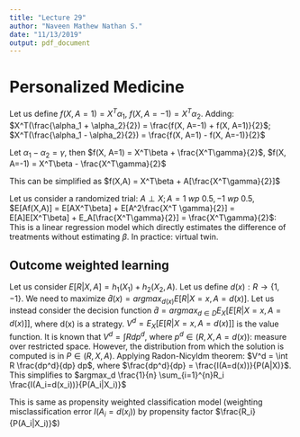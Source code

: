 ```yaml
---
title: "Lecture 29"
author: "Naveen Mathew Nathan S."
date: "11/13/2019"
output: pdf_document
---
```


# Personalized Medicine

Let us define $f(X, A=1)=X^T\alpha_1$, $f(X, A=-1)=X^T\alpha_2$. Adding: $X^T(\frac{\alpha_1 + \alpha_2}{2}) = \frac{f(X, A=-1) + f(X, A=1)}{2}$; $X^T(\frac{\alpha_1 - \alpha_2}{2}) = \frac{f(X, A=1) - f(X, A=-1)}{2}$

Let $\alpha_1-\alpha_2 = \gamma$, then $f(X, A=1) = X^T\beta + \frac{X^T\gamma}{2}$, $f(X, A=-1) = X^T\beta - \frac{X^T\gamma}{2}$

This can be simplified as $f(X,A) = X^T\beta + A[\frac{X^T\gamma}{2}]$

Let us consider a randomized trial: $A\perp X; A = 1\ wp\ 0.5, -1\ wp\ 0.5$, $E[Af(X,A)] = E[AX^T\beta] + E[A^2\frac{X^T \gamma}{2}] = E[A]E[X^T\beta] + E_A[\frac{X^T\gamma}{2}] = \frac{X^T\gamma}{2}$: This is a linear regression model which directly estimates the difference of treatments without estimating $\beta$. In practice: virtual twin.

## Outcome weighted learning

Let us consider $E[R|X,A] = h_1(X_1) + h_2(X_2, A)$. Let us define $d(x): R \to \{1, -1\}$. We need to maximize $\hat d(x)= argmax_{d(x)}E[R|X = x, A = d(x)]$. Let us instead consider the decision function $\hat d = argmax_{d \in D}E_X[E[R|X = x, A = d(x)]]$, where d(x) is a strategy. $V^d = E_X[E[R|X = x, A = d(x)]]$ is the value function. It is known that $V^d = \int R dp^d$, where $p^d \in (R, X, A = d(x))$: measure over restricted space. However, the distribution from which the solution is computed is in $P \in (R, X, A)$. Applying Radon-Nicyldm theorem: $V^d = \int R \frac{dp^d}{dp} dp$, where $\frac{dp^d}{dp} = \frac{I(A=d(x))}{P(A|X)}$. This simplifies to $argmax_d \frac{1}{n} \sum_{i=1}^{n}R_i \frac{I(A_i=d(x_i))}{P(A_i|X_i)}$

This is same as propensity weighted classification model (weighting misclassification error $I(A_i=d(x_i))$ by propensity factor $\frac{R_i}{P(A_i|X_i)}$)